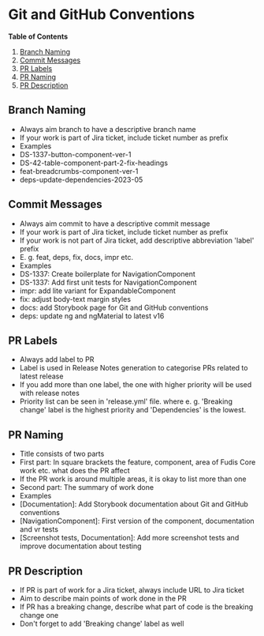 
<Meta title="Documentation/Development/Tooling/Git and GitHub Conventions" />

# Git and GitHub Conventions

**Table of Contents**

1. [Branch Naming](#branch-naming)
2. [Commit Messages](#commit-messages)
3. [PR Labels](#pr-labels)
4. [PR Naming](#pr-naming)
5. [PR Description](#pr-description)

## Branch Naming

- Always aim branch to have a descriptive branch name
- If your work is part of Jira ticket, include ticket number as prefix
- Examples
- DS-1337-button-component-ver-1
- DS-42-table-component-part-2-fix-headings
- feat-breadcrumbs-component-ver-1
- deps-update-dependencies-2023-05

## Commit Messages

- Always aim commit to have a descriptive commit message
- If your work is part of Jira ticket, include ticket number as prefix
- If your work is not part of Jira ticket, add descriptive abbreviation 'label' prefix
- E. g. feat, deps, fix, docs, impr etc.
- Examples
- DS-1337: Create boilerplate for NavigationComponent
- DS-1337: Add first unit tests for NavigationComponent
- impr: add lite variant for ExpandableComponent
- fix: adjust body-text margin styles
- docs: add Storybook page for Git and GitHub conventions
- deps: update ng and ngMaterial to latest v16

## PR Labels

- Always add label to PR
- Label is used in Release Notes generation to categorise PRs related to latest release
- If you add more than one label, the one with higher priority will be used with release notes
- Priority list can be seen in 'release.yml' file. where e. g. 'Breaking change' label is the highest priority and 'Dependencies' is the lowest.

## PR Naming

- Title consists of two parts
- First part: In square brackets the feature, component, area of Fudis Core work etc. what does the PR affect
- If the PR work is around multiple areas, it is okay to list more than one
- Second part: The summary of work done
- Examples
- \[Documentation]: Add Storybook documentation about Git and GitHub conventions
- \[NavigationComponent]: First version of the component, documentation and vr tests
- \[Screenshot tests, Documentation]: Add more screenshot tests and improve documentation about testing

## PR Description

- If PR is part of work for a Jira ticket, always include URL to Jira ticket
- Aim to describe main points of work done in the PR
- If PR has a breaking change, describe what part of code is the breaking change one
- Don't forget to add 'Breaking change' label as well
